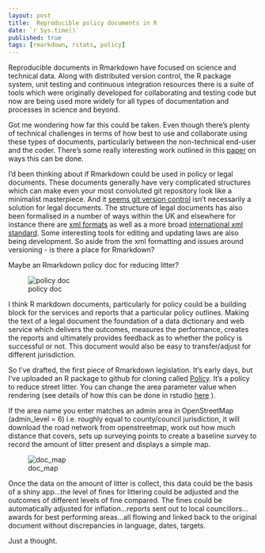 ```yaml
---
layout: post
title:  Reproducible policy documents in R
date: `r Sys.time()`
published: true
tags: [rmarkdown, rstats, policy]
---
```


Reproducible documents in Rmarkdown have focused on science and technical data. Along with distributed version control, the R package system, unit testing and continuous integration resources there is a suite of tools which were originally developed for collaborating and testing code but now are being used more widely for all types of documentation and processes in science and beyond.

Got me wondering how far this could be taken. Even though there's plenty of technical challenges in terms of how best to use and collaborate using these types of documents, particularly between the non-technical end-user and the coder. There's some really interesting work outlined in this [paper](https://www.stat.auckland.ac.nz/~paul/Reports/invert/invert.html) on ways this can be done.

I'd been thinking about if Rmarkdown could be used in policy or legal documents. These documents generally have very complicated structures which can make even your most convoluted git repository look like a minimalist masterpiece. And it [seems git version control](https://legixinfo.wordpress.com/2015/08/12/can-github-be-used-to-manage-legislation/) isn't necessarily a solution for legal documents. The structure of legal documents has also been formalised in a number of ways within the UK and elsewhere for instance there are [xml formats](http://www.legislation.gov.uk/developer/formats) as well as a more broad [international xml standard](http://www.akomantoso.org/). Some interesting tools for editing and updating laws are also being development. So aside from the xml formatting and issues around versioning - is there a place for Rmarkdown?
 
Maybe an Rmarkdown policy doc for reducing litter?

![policy doc]({{ site.url }}/images/policy_doc.png)
 
I think R markdown documents, particularly for policy could be a building block for the services and reports that a particular policy outlines. Making the text of a legal document the foundation of a data dictionary and web service which delivers the outcomes, measures the performance, creates the reports and ultimately provides feedback as to whether the policy is successful or not. This document would also be easy to transfer/adjust for different jurisdiction.

So I've drafted, the first piece of Rmarkdown legislation. It's early days, but I've uploaded an R package to github for cloning called [Policy](https://github.com/fozy81/policy). It's a policy to reduce street litter. You can change the area parameter value when rendering (see details of how this can be done in rstudio [here](http://rmarkdown.rstudio.com/developer_parameterized_reports.html) ). 
 
If the area name you enter matches an admin area in OpenStreetMap (admin_level = 6) i.e. roughly equal to county/council jurisdiction, it will download the road network from openstreetmap, work out how much distance that covers, sets up surveying points to create a baseline survey to record the amount of litter present and displays a simple map.

![doc_map]({{ site.url }}/images/policy_map.png)

Once the data on the amount of litter is collect, this data could be the basis of a shiny app...the level of fines for littering could be adjusted and the outcomes of different levels of fine compared. The fines could be automatically adjusted for inflation...reports sent out to local councillors...awards for best performing areas...all flowing and linked back to the original document without discrepancies in language, dates, targets.

Just a thought.



